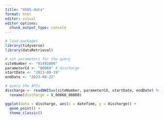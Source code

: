 ```yaml
---
title: "USGS-data"
format: html
editor: visual
editor_options: 
  chunk_output_type: console
---
```


```r
# load packages
library(tidyverse)
library(dataRetrieval)
```

```r
# set parameters for the query
siteNumber <- "01491000"
parameterCd <- "00060" # discharge
startDate <- "2023-08-19"
endDate <- "2023-08-22"
```

```r
# query the APIs
discharge <- readNWISuv(siteNumber, parameterCd, startDate, endDate) %>%
  rename(discharge = X_00060_00000)
```

```r
ggplot(data = discharge, aes(x = dateTime, y = discharge)) +
  geom_point() +
  theme_classic()
```


